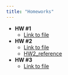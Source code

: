 ```yaml
---
title: "Homeworks"
---
```


-   **HW #1**
    -   [Link to file](https://github.com/ITMO-Biostat-R/ITMO-Biostat-R.github.io/blob/main/homeworks/HW1.Rmd)
-   **HW #2**
    -   [Link to file](https://github.com/ITMO-Biostat-R/ITMO-Biostat-R.github.io/blob/main/homeworks/HW2.Rmd)
    -   [HW2_reference](HW2_reference.html)
-   **HW #3**
    -   [Link to file](https://github.com/ITMO-Biostat-R/ITMO-Biostat-R.github.io/blob/main/homeworks/HW3.Rmd)

